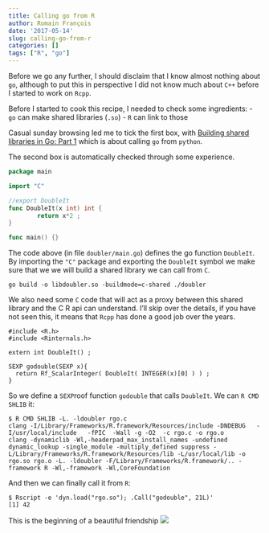 ```yaml
---
title: Calling go from R
author: Romain François
date: '2017-05-14'
slug: calling-go-from-r
categories: []
tags: ["R", "go"]
---
```


Before we go any further, I should disclaim that I know almost nothing about `go`, 
although to put this in perspective I did not know much about `C++` before
I started to work on `Rcpp`. 

Before I started to cook this recipe, I needed to check some ingredients: 
 - `go` can make shared libraries (`.so`) 
 - `R` can link to those

Casual sunday browsing led me to tick the first box, with [Building shared libraries in Go: Part 1
](https://www.darkcoding.net/software/building-shared-libraries-in-go-part-1/) which is about 
calling `go` from `python`. 

The second box is automatically checked through some experience. 

```go
package main

import "C"

//export DoubleIt
func DoubleIt(x int) int {
        return x*2 ;
}

func main() {}
```

The code above (in file `doubler/main.go`) defines the go function `DoubleIt`. By importing the 
`"C"` package and exporting the `DoubleIt` symbol we make sure that we we will build 
a shared library we can call from `C`. 

```
go build -o libdoubler.so -buildmode=c-shared ./doubler
```

We also need some `C` code that will act as a proxy between this shared library and the 
C R api can understand. I'll skip over the details, if you have not seen this, it means that
`Rcpp` has done a good job over the years. 

```
#include <R.h>
#include <Rinternals.h>

extern int DoubleIt() ;

SEXP godouble(SEXP x){
  return Rf_ScalarInteger( DoubleIt( INTEGER(x)[0] ) ) ;
}
```

So we define a `SEXP`roof function `godouble` that calls `DoubleIt`. We can `R CMD SHLIB` it: 

```
$ R CMD SHLIB -L. -ldoubler rgo.c
clang -I/Library/Frameworks/R.framework/Resources/include -DNDEBUG   -I/usr/local/include   -fPIC  -Wall -g -O2  -c rgo.c -o rgo.o
clang -dynamiclib -Wl,-headerpad_max_install_names -undefined dynamic_lookup -single_module -multiply_defined suppress -L/Library/Frameworks/R.framework/Resources/lib -L/usr/local/lib -o rgo.so rgo.o -L. -ldoubler -F/Library/Frameworks/R.framework/.. -framework R -Wl,-framework -Wl,CoreFoundation
```

And then we can finally call it from `R`: 

```
$ Rscript -e 'dyn.load("rgo.so"); .Call("godouble", 21L)'
[1] 42
```

This is the beginning of a beautiful friendship
![](/img/casablanca.jpg)



